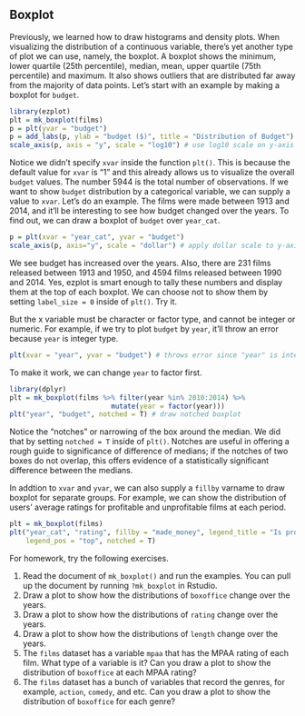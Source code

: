 ## Boxplot

Previously, we learned how to draw histograms and density plots. When visualizing 
the distribution of a continuous variable, there's yet another type of plot we 
can use, namely, the boxplot. A boxplot shows the minimum, lower quartile 
(25th percentile), median, mean, upper quartile (75th percentile) and maximum.
It also shows outliers that are distributed far away from the majority of data 
points. Let's start with an example by making a boxplot for `budget`.
```r
library(ezplot)
plt = mk_boxplot(films)
p = plt(yvar = "budget")
p = add_labs(p, ylab = "budget ($)", title = "Distribution of Budget") 
scale_axis(p, axis = "y", scale = "log10") # use log10 scale on y-axis
```

Notice we didn't specify `xvar` inside the function `plt()`. This is because 
the default value for `xvar` is "1" and this already allows us to visualize 
the overall `budget` values. The number 5944 is the total number of 
observations. If we want to show `budget` distribution by a categorical 
variable, we can supply a value to `xvar`. Let's do an example. 
The films were made between 1913 and 2014, and it'll be interesting to see how 
budget changed over the years. To find out, we can draw a boxplot of `budget` 
over `year_cat`. 
```r
p = plt(xvar = "year_cat", yvar = "budget")
scale_axis(p, axis="y", scale = "dollar") # apply dollar scale to y-axis 
```

We see budget has increased over the years. Also, there are 231 films released 
between 1913 and 1950, and 4594 films released between 1990 and 2014. Yes, 
ezplot is smart enough to tally these numbers and display them at the top of 
each boxplot. We can choose not to show them by setting `label_size = 0` inside
of `plt()`. Try it.  

But the x variable must be character or factor type, and cannot be integer or 
numeric. For example, if we try to plot `budget` by `year`,  it'll throw an 
error because `year` is integer type.
```r
plt(xvar = "year", yvar = "budget") # throws error since "year" is integer
```

To make it work, we can change `year` to factor first. 
```r
library(dplyr)
plt = mk_boxplot(films %>% filter(year %in% 2010:2014) %>%
                         mutate(year = factor(year)))
plt("year", "budget", notched = T) # draw notched boxplot
```

Notice the "notches" or narrowing of the box around the median. We did that by 
setting `notched = T` inside of `plt()`. Notches are useful in offering a rough 
guide to significance of difference of medians; if the notches of two boxes do 
not overlap, this offers evidence of a statistically significant difference 
between the medians.

In addtion to `xvar` and `yvar`, we can also supply a `fillby` varname to
draw boxplot for separate groups. For example, we can show the distribution 
of users' average ratings for profitable and unprofitable films at each period.
```r
plt = mk_boxplot(films)
plt("year_cat", "rating", fillby = "made_money", legend_title = "Is profitable?",
    legend_pos = "top", notched = T)
```

For homework, try the following exercises.

1. Read the document of `mk_boxplot()` and run the examples. You can pull up the 
document by running `?mk_boxplot` in Rstudio. 
2. Draw a plot to show how the distributions of `boxoffice` change over the years.
3. Draw a plot to show how the distributions of `rating` change over the years.
4. Draw a plot to show how the distributions of `length` change over the years.
5. The `films` dataset has a variable `mpaa` that has the MPAA rating of each 
film. What type of a variable is it? Can you draw a plot to show the 
distribution of `boxoffice` at each MPAA rating?
6. The `films` dataset has a bunch of variables that record the genres, 
for example, `action`, `comedy`, and etc. Can you draw a plot to show the 
distribution of `boxoffice` for each genre?
